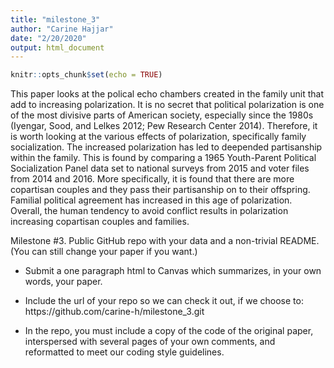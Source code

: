 ```yaml
---
title: "milestone_3"
author: "Carine Hajjar"
date: "2/20/2020"
output: html_document
---
```


```r
knitr::opts_chunk$set(echo = TRUE)
```


This paper looks at the polical echo chambers created in the family unit that add to increasing polarization. It is no secret that political polarization is one of the most divisive parts of American society, especially since the 1980s (Iyengar, Sood, and Lelkes 2012; Pew Research Center 2014). Therefore, it is worth looking at the various effects of polarization, specifically family socialization. The increased polarization has led to deepended partisanship within the family. This is found by comparing a 1965 Youth-Parent Political Socialization Panel data set to national surveys from 2015 and voter files from 2014 and 2016. More specifically, it is found that there are more copartisan couples and they pass their partisanship on to their offspring. Familial political agreement has increased in this age of polarization. Overall, the human tendency to avoid conflict results in polarization increasing copartisan couples and families.

Milestone #3. Public GitHub repo with your data and a non-trivial README. (You can still change your paper if you want.) 

- Submit a one paragraph html to Canvas which summarizes, in your own words, your paper.

- Include the url of your repo so we can check it out, if we choose to: https://github.com/carine-h/milestone_3.git

- In the repo, you must include a copy of the code of the original paper, interspersed with several pages of your own comments, and reformatted to meet our coding style guidelines. 